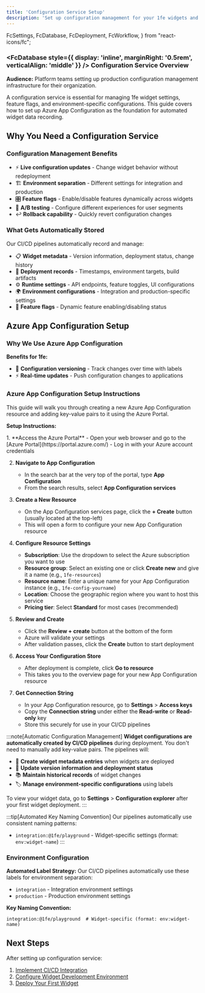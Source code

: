 ```yaml
---
title: 'Configuration Service Setup'
description: 'Set up configuration management for your 1fe widgets and applications'
---
```


  FcSettings,
  FcDatabase,
  FcDeployment,
  FcWorkflow,
} from "react-icons/fc";

<div style={{ 
  background: 'linear-gradient(135deg, #667eea 0%, #764ba2 100%)', 
  color: 'white', 
  padding: '2rem', 
  borderRadius: '12px', 
  marginBottom: '2rem',
  boxShadow: '0 4px 6px rgba(0, 0, 0, 0.1)'
}}>

### <FcDatabase style={{ display: 'inline', marginRight: '0.5rem', verticalAlign: 'middle' }} /> Configuration Service Overview

**Audience:** Platform teams setting up production configuration management infrastructure for their organization.

A configuration service is essential for managing 1fe widget settings, feature flags, and environment-specific configurations. This guide covers how to set up Azure App Configuration as the foundation for automated widget data recording.

</div>

## Why You Need a Configuration Service

### Configuration Management Benefits
- ⚡ **Live configuration updates** - Change widget behavior without redeployment
- 🏗️ **Environment separation** - Different settings for integration and production
- 🎛️ **Feature flags** - Enable/disable features dynamically across widgets
- 🧪 **A/B testing** - Configure different experiences for user segments
- ↩️ **Rollback capability** - Quickly revert configuration changes

### What Gets Automatically Stored
Our CI/CD pipelines automatically record and manage:
- 📋 **Widget metadata** - Version information, deployment status, change history
- 📅 **Deployment records** - Timestamps, environment targets, build artifacts
- ⚙️ **Runtime settings** - API endpoints, feature toggles, UI configurations
- 🌍 **Environment configurations** - Integration and production-specific settings
- 🚩 **Feature flags** - Dynamic feature enabling/disabling status

## Azure App Configuration Setup

### Why We Use Azure App Configuration

**Benefits for 1fe:**
- 📝 **Configuration versioning** - Track changes over time with labels
- ⚡ **Real-time updates** - Push configuration changes to applications

### Azure App Configuration Setup Instructions

This guide will walk you through creating a new Azure App Configuration resource and adding key-value pairs to it using the Azure Portal.

**Setup Instructions:**

<div className="prose">
1. **Access the Azure Portal**
   - Open your web browser and go to the [Azure Portal](https://portal.azure.com/)
   - Log in with your Azure account credentials

2. **Navigate to App Configuration**
   - In the search bar at the very top of the portal, type **App Configuration**
   - From the search results, select **App Configuration services**

3. **Create a New Resource**
   - On the App Configuration services page, click the **+ Create** button (usually located at the top-left)
   - This will open a form to configure your new App Configuration resource

4. **Configure Resource Settings**
   - **Subscription**: Use the dropdown to select the Azure subscription you want to use
   - **Resource group**: Select an existing one or click **Create new** and give it a name (e.g., `1fe-resources`)
   - **Resource name**: Enter a unique name for your App Configuration instance (e.g., `1fe-config-yourname`)
   - **Location**: Choose the geographic region where you want to host this service
   - **Pricing tier**: Select **Standard** for most cases (recommended)

5. **Review and Create**
   - Click the **Review + create** button at the bottom of the form
   - Azure will validate your settings
   - After validation passes, click the **Create** button to start deployment

6. **Access Your Configuration Store**
   - After deployment is complete, click **Go to resource**
   - This takes you to the overview page for your new App Configuration resource

7. **Get Connection String**
   - In your App Configuration resource, go to **Settings** > **Access keys**
   - Copy the **Connection string** under either the **Read-write** or **Read-only** key
   - Store this securely for use in your CI/CD pipelines
</div>

:::note[Automatic Configuration Management]
**Widget configurations are automatically created by CI/CD pipelines** during deployment. You don't need to manually add key-value pairs. The pipelines will:

- 📝 **Create widget metadata entries** when widgets are deployed
- 🔄 **Update version information and deployment status**
- 📚 **Maintain historical records** of widget changes
- 🏷️ **Manage environment-specific configurations** using labels

To view your widget data, go to **Settings** > **Configuration explorer** after your first widget deployment.
:::

:::tip[Automated Key Naming Convention]
Our pipelines automatically use consistent naming patterns:
- `integration:@1fe/playground` - Widget-specific settings (format: `env:widget-name`)
:::

### Environment Configuration

**Automated Label Strategy:**
Our CI/CD pipelines automatically use these labels for environment separation:
- `integration` - Integration environment settings
- `production` - Production environment settings

**Key Naming Convention:**
```
integration:@1fe/playground  # Widget-specific (format: env:widget-name)
```


## Next Steps

After setting up configuration service:
1. [Implement CI/CD Integration](/infrastructure/project-setup/)
2. [Configure Widget Development Environment](/getting-started/local-development/)
3. [Deploy Your First Widget](/getting-started/deploy-poc/) 